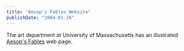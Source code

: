 ```yaml
---
title: "Aesop's Fables Website"
publishDate: "2004-01-26"
---
```


The art department at University of Massachusetts has an illustrated [Aesop's Fables](http://www.umass.edu/aesop/ant/index.html) web page.
